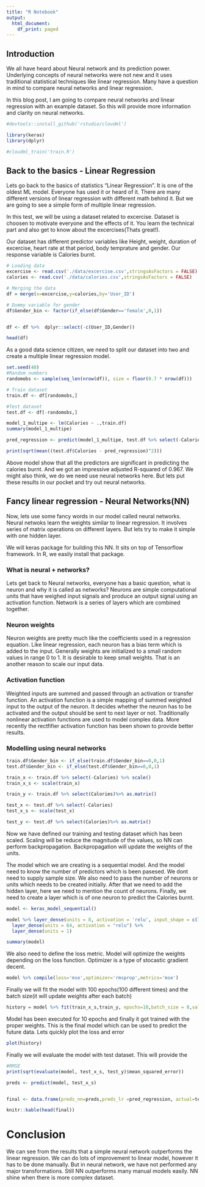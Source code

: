 ```yaml
---
title: "R Notebook"
output:
  html_document:
    df_print: paged
---
```



## Introduction

We all have heard about Neural network and its prediction power. Underlying concepts of neural networks were not new and it uses traditional statistical techniques like linear regression. Many have a question in mind to compare neural networks and linear regression.

In this blog post, I am going to compare neural networks and linear regression with an example dataset. So this will provide more information and clarity on neural networks.




```r
#devtools::install_github('rstudio/cloudml')

library(keras)
library(dplyr)
```

```r
#cloudml_train('train.R')
```

## Back to the basics - Linear Regression

Lets go back to the basics of statistics "Linear Regression". It is one of the oldest ML model. Everyone has used it or heard of it. There are many different versions of linear regression with different math behind it. But we are going to see a simple form of multiple linear regression. 


In this test, we will be using a dataset related to excercise. Dataset is choosen to motivate everyone and the effects of it. You learn the technical part and also get to know about the excercises(Thats great!). 

Our dataset has different predictor variables like Height, weight, duration of excercise, heart rate at that period, body temprature and gender. Our response variable is Calories burnt.



```r

# Loading data
excercise <- read.csv('./data/excercise.csv',stringsAsFactors = FALSE)
calories <- read.csv('./data/calories.csv',stringsAsFactors = FALSE)

# Merging the data
df = merge(x=excercise,y=calories,by='User_ID')

# Dummy variable for gender
df$Gender_bin <- factor(if_else(df$Gender=='female',0,1))


df <- df %>%  dplyr::select(-c(User_ID,Gender))

head(df)

```

As a good data science citizen, we need to split our dataset into two and create a multiple linear regression model. 

```r
set.seed(40)
#Random numbers
randomobs <- sample(seq_len(nrow(df)), size = floor(0.7 * nrow(df)))

# Train dataset
train.df <- df[randomobs,]

#Test dataset
test.df <- df[-randomobs,]

```



```r
model_1_multipe <- lm(Calories ~ .,train.df)
summary(model_1_multipe)
```
```r
pred_regression <- predict(model_1_multipe, test.df %>% select(-Calories),type='response')

print(sqrt(mean((test.df$Calories - pred_regression)^2)))
```



Above model show that all the predictors are significant in predicting the calories burnt. And we got an impressive adjusted R-squared of 0.967. We might also think, we do we need use neural networks here. But lets put these results in our pocket and try out neural networks.


## Fancy linear regression - Neural Networks(NN)

Now, lets use some fancy words in our model called neural networks. Neural netwoks learn the weights similar to linear regression. It involves series of matrix operations on different layers. But lets try to make it simple with one hidden layer. 

We will keras package for building this NN. It sits on top of Tensorflow framework. In R, we easily install that package.

### What is neural + networks?

Lets get back to Neural networks, everyone has a basic question, what is neuron and why it is called as networks? Neurons are simple computational units that have weighed input signals and produce an output signal using an activation function. Network is a series of layers which are combined together.

### Neuron weights 
Neuron weights are pretty much like the coefficients used in a regression equation. Like linear regression, each neuron has a bias term which is added to the input. Generally weights are initialized to a small random values in range 0 to 1. It is desirable to keep small weights. That is an another reason to scale our input data. 

### Activation function

Weighted inputs are summed and passed through an activation or transfer function. An activation function is a simple mapping of summed weighted input to the output of the neuron. It decides whether the neuron has to be activated and the output should be sent to next layer or not. Traditionally nonlinear activation functions are used to model complex data. More recently the rectfifier activation function has been shown to provide better results.

### Modelling using neural networks

```r

train.df$Gender_bin <- if_else(train.df$Gender_bin==0,0,1)
test.df$Gender_bin <- if_else(test.df$Gender_bin==0,0,1)

train_x <- train.df %>% select(-Calories) %>% scale()
train_x_s <- scale(train_x)

train_y <- train.df %>% select(Calories)%>% as.matrix()

test_x <- test.df %>% select(-Calories) 
test_x_s <- scale(test_x)

test_y <- test.df %>% select(Calories)%>% as.matrix()


```


Now we have defined our training and testing dataset which has been scaled. Scaling will be reduce the magnitude of the values, so NN can perform backpropagation. Backpropagation will update the weights of the units. 

The model which we are creating is a sequential model. And the model need to know the number of predictors which is been pasesed. We dont need to supply sample size. We also need to pass the number of neurons or units which needs to be created initially.
After that we need to add the hidden layer, here we need to mention the count of neurons. Finally, we need to create a layer which is of one neuron to predict the Calories burnt. 


```r


model <- keras_model_sequential() 

model %>% layer_dense(units = 8, activation = 'relu', input_shape = c(7)) %>% 
  layer_dense(units = 64, activation = "relu") %>%
  layer_dense(units = 1)

summary(model)
```
We also need to define the loss metric. Model will optimize the weights depending on the loss function. Optimizer is a type of stocastic gradient decent.

```r
model %>% compile(loss='mse',optimizer='rmsprop',metrics='mse')
```

Finally we will fit the model with 100 epochs(100 different times) and the batch size(it will update weights after each batch)

```r
history = model %>% fit(train_x_s,train_y, epochs=10,batch_size = 8,validation_split = 0.2)

```

Model has been executed for 10 epochs and finally it got trained with the proper weights. This is the final model which can be used to predict the future data. Lets quickly plot the loss and error


```r
plot(history)

```

Finally we will evaluate the model with test dataset. This will provide the 

```r
#RMSE
print(sqrt(evaluate(model, test_x_s, test_y)$mean_squared_error))
```

```r
preds <- predict(model, test_x_s)


final <- data.frame(preds_nn=preds,preds_lr =pred_regression, actual=test_y)

knitr::kable(head(final))
```

# Conclusion

We can see from the results that a simple neural network outperforms the linear regression. We can do lots of improvement to linear model, however it has to be done manually. But in neural network, we have not performed any major transformations. Still NN outperforms many manual models easily. NN shine when there is more complex dataset.







